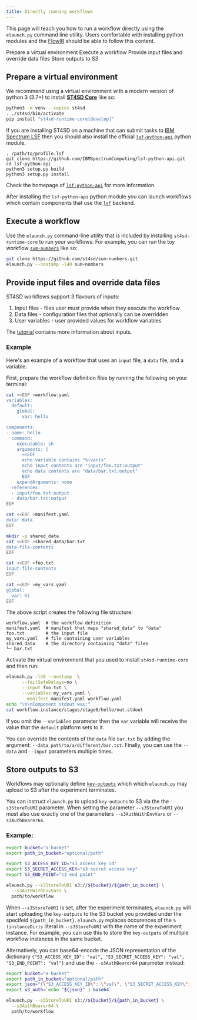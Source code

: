 ```yaml
---
title: Directly running workflows
---
```


<!--

  Copyright IBM Inc. All Rights Reserved.
  SPDX-License-Identifier: Apache-2.0

-->

<PageDescription>

This page will teach you how to run a workflow directly using the `elaunch.py` command line utility.
Users comfortable with installing python modules and the [FlowIR](/workflow-specification) should be able to follow this content.

</PageDescription>

<AnchorLinks>
  <AnchorLink>Prepare a virtual environment</AnchorLink>
  <AnchorLink>Execute a workflow</AnchorLink>
  <AnchorLink>Provide input files and override data files</AnchorLink>
  <AnchorLink>Store outputs to S3</AnchorLink>
</AnchorLinks>


## Prepare a virtual environment

We recommend using a virtual environment with a modern version of python 3 (3.7+) to install [**ST4SD Core**](/st4sd-core-getting-started) like so:


```bash
python3 -m venv --copies st4sd
. ./st4sd/bin/activate
pip install "st4sd-runtime-core[develop]"
```

If you are installing ST4SD on a machine that can submit tasks to [IBM Spectrum LSF](https://www.ibm.com/products/hpc-workload-management)
then you should also install the official [`lsf-python-api`](https://github.com/IBMSpectrumComputing/lsf-python-api) python module.

```
. /path/to/profile.lsf
git clone https://github.com/IBMSpectrumComputing/lsf-python-api.git
cd lsf-python-api
python3 setup.py build
python3 setup.py install
```

Check the homepage of [`lsf-python-api`](https://github.com/IBMSpectrumComputing/lsf-python-api) for more information.

After installing the `lsf-python-api` python module you can launch workflows which contain components that use the [`lsf`](/workflow-specification#description-of-basic-flowir-component-fields) backend.

## Execute a workflow

Use the `elaunch.py` command-line utility that is included by installing `st4sd-runtime-core` to run your workflows.
For example, you can run the toy workflow [`sum-numbers`](https://github.com/st4sd/sum-numbers) like so:

```bash
git clone https://github.com/st4sd/sum-numbers.git
elaunch.py --nostamp -l40 sum-numbers
```

## Provide input files and override data files

ST4SD workflows support 3 flavours of inputs:

1. Input files - files user must provide when they execute the workflow
2. Data files - configuration files that optionally can be overridden
3. User variables - user provided values for workflow variables

The [tutorial](/tutorial#providing-inputs-to-workflows) contains more information about inputs.

### Example

Here's an example of a workflow that uses an `input` file, a `data` file, and a variable.

First, prepare the workflow definition files by running the following on your terminal:

```bash
cat <<EOF >workflow.yaml
variables:
  default:
    global:
      var: hello

components:
- name: hello
  command:
    executable: sh
    arguments: |
      <<EOF
      echo variable contains "%(var)s"
      echo input contents are "input/foo.txt:output"
      echo data contents are "data/bar.txt:output"
      EOF
    expandArguments: none
  references:
  - input/foo.txt:output
  - data/bar.txt:output
EOF

cat <<EOF >manifest.yaml
data: data
EOF

mkdir -p shared_data
cat <<EOF >shared_data/bar.txt
data-file-contents
EOF

cat <<EOF >foo.txt
input-file-contents
EOF

cat <<EOF >my_vars.yaml
global:
  var: hi
EOF
```

The above script creates the following file structure:

```
workflow.yaml  # the workflow definition
manifest.yaml  # manifest that maps "shared_data" to "data"
foo.txt        # the input file
my_vars.yaml   # file containing user variables
shared_data    # the directory containing "data" files
└─ bar.txt
```

Activate the virtual environment that you used to install `st4sd-runtime-core` and then run:

```bash
elaunch.py -l40 --nostamp  \
      --failSafeDelays=no \
      --input foo.txt \
      --variables my_vars.yaml \
      --manifest manifest.yaml workflow.yaml
echo "\n\nComponent stdout was:"
cat workflow.instance/stages/stage0/hello/out.stdout
```

If you omit the `--variables` parameter then the `var` variable will receive the value that the `default` platform sets to it.

You can override the contents of the `data` file `bar.txt` by adding the argument: `--data path/to/a/different/bar.txt`.
Finally, you can use the `--data` and `--input` parameters multiple times.

## Store outputs to S3

Workflows may optionally define [`key-outputs`](/tutorial#key-outputs) which which `elaunch.py`
may upload to S3 after the experiment terminates.

You can instruct `elaunch.py` to upload `key-outputs` to S3 via the the `--s3StoreToURI` parameter.
When setting the parameter `--s3StoreToURI` you must also use exactly one of the parameters `--s3AuthWithEnvVars` or `--s3AuthBearer64`.

### Example:


```bash
export bucket="a-bucket"
export path_in_bucket="optional/path"

export S3_ACCESS_KEY_ID="s3 access key id"
export S3_SECRET_ACCESS_KEY="s3 secret access key"
export S3_END_POINT="s3 end point"

elaunch.py --s3StoreToURI s3://${bucket}/${path_in_bucket} \
  --s3AuthWithEnvVars \
  path/to/workflow
```

When `--s3StoreToURI` is set, after the experiment terminates, `elaunch.py` will start uploading the `key-outputs` to the S3 bucket you provided under the specifeid `${path_in_bucket}`.
`elaunch.py` replaces occurences of the `%(instanceDir)s` literal in `--s3StoreToURI` with the name of the experiment instance.
For example, you can use this to store the `key-outputs` of multiple workflow instances in the same bucket.

Alternatively, you can base64-encode the JSON representation of the dictionary `{"S3_ACCESS_KEY_ID": "val", "S3_SECRET_ACCESS_KEY": "val", "S3_END_POINT": "val"}` and use the `--s3AuthBearer64` parameter instead:

```bash
export bucket="a-bucket"
export path_in_bucket="optional/path"
export json="{\"S3_ACCESS_KEY_ID\": \"val\", \"S3_SECRET_ACCESS_KEY\": \"val\", \"S3_END_POINT\": \"val\"}"
export s3_auth=`echo "${json}" | base64`

elaunch.py --s3StoreToURI s3://${bucket}/${path_in_bucket} \
  --s3AuthBearer64 \
  path/to/workflow
```